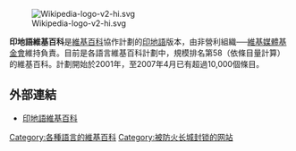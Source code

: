 [[File:Wikipedia-logo-v2-hi.svg|right]]

'''印地語維基百科'''是[[維基百科|維基百科]]協作計劃的[[印地語|印地語]]版本，由非營利組織──[[維基媒體基金會|維基媒體基金會]]維持負責。目前是各語言維基百科計劃中，規模排名第58（依條目量計算）的維基百科。計劃開始於2001年，至2007年4月已有超過10,000個條目。

== 外部連結 ==
* [https://hi.wikipedia.org/wiki/%E0%A4%AE%E0%A5%81%E0%A4%96%E0%A4%AA%E0%A5%83%E0%A4%B7%E0%A5%8D%E0%A4%A0 印地語維基百科]{{Wayback|url=https://hi.wikipedia.org/wiki/%E0%A4%AE%E0%A5%81%E0%A4%96%E0%A4%AA%E0%A5%83%E0%A4%B7%E0%A5%8D%E0%A4%A0 |date=20190930210756 }}

{{Wikipedia Editions}}
{{wikipedia-stub}}

[[Category:各種語言的維基百科|Category:各種語言的維基百科]]
[[Category:被防火长城封锁的网站|Category:被防火长城封锁的网站]]